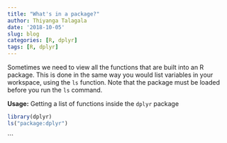 ```yaml
---
title: "What's in a package?"
author: Thiyanga Talagala
date: '2018-10-05'
slug: blog
categories: [R, dplyr]
tags: [R, dplyr]
---
```


Sometimes we need to view all the functions that are built into an R package.
This is done in the same way you would list variables in your workspace, using the `ls` function. Note that the package must be loaded before you run the `ls` command.

**Usage:** Getting a list of functions inside the `dplyr` package

```r
library(dplyr)
ls("package:dplyr")
```



```